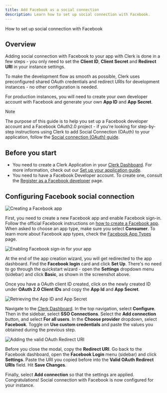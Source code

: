 ```yaml
---
title: Add Facebook as a social connection
description: Learn how to set up social connection with Facebook.
---
```


How to set up social connection with Facebook

## Overview

Adding social connection with Facebook to your app with Clerk is done in a few steps - you only need to set the **Client ID**, **Client Secret** and **Redirect URI** in your instance settings.

To make the development flow as smooth as possible, Clerk uses  preconfigured shared OAuth credentials and redirect URIs for development instances - no other configuration is needed.

For production instances, you will need to create your own developer account with Facebook and generate your own **App ID** and **App Secret**.

> [!NOTE]
> The purpose of this guide is to help you set up a Facebook developer account and a Facebook OAuth2.0 project - if you're looking for step-by-step  instructions using Clerk to add Social Connection (OAuth) to your  application, follow the [Social connection (OAuth) guide](/docs/authentication/social-connections/oauth).

## Before you start

- You need to create a Clerk Application in your [Clerk Dashboard](https://dashboard.clerk.com/). For more information, check out our [Set up your application guide](/docs/quickstarts/setup-clerk).
- You need to have a Facebook Developer account. To create one, consult the [Register as a Facebook developer](https://developers.facebook.com/docs/development/register) page.

## Configuring Facebook social connection

![Creating a Facebook app](/docs/images/authentication-providers/facebook/473ca20025e0f1fa7bae18d07ee6e990e171bb42-1391x969.png)

First, you need to create a new Facebook app and enable Facebook sign-in. Follow the official Facebook instructions on [how to create a Facebook app](https://developers.facebook.com/docs/development/create-an-app). When asked to choose an app type, make sure you select **Consumer**. To learn more about Facebook app types, check the [Facebook App Types](https://developers.facebook.com/docs/development/create-an-app/app-dashboard/app-types) page.

![Enabling Facebook sign-in for your app](/docs/images/authentication-providers/facebook/98c66e38465c348c45718d32b4404b5fcb291896-1467x969.png)

At the end of the app creation wizard, you will get redirected to the app dashboard. Find the **Facebook login** card and click **Set Up**. There's no need to go through the quickstart wizard - open the **Settings** dropdown menu (sidebar) and click **Basic**, as shown in the screenshot above.

Once you have a OAuth client ID created, click on the newly created ID under **OAuth 2.0 Client IDs** and copy the **App Id** and **App Secret**.

![Retrieving the App ID and App Secret](/docs/images/authentication-providers/facebook/33456604106d3478e0fd6b583bdde7c4f5563641-1467x969.png)

Navigate to the [Clerk Dashboard](https://dashboard.clerk.com/last-active?path=user-authentication/sso-connections). In the top navigation, select **Configure**. Then in the sidebar, select **SSO Connections**. Select the **Add connection** button, and select **For all users**. In the **Choose provider** dropdown, select **Facebook**. Toggle on **Use custom credentials** and paste the values you obtained during the previous step.

![Adding the valid OAuth Redirect URI](/docs/images/authentication-providers/facebook/c0be80ce8fed2b4d14d04fcbf56318b80295093d-1467x989.png)

Before you close the modal, copy the **Redirect URI**. Go back to the Facebook dashboard, open the **Facebook Login** menu (sidebar) and click **Settings**. Paste the URI you copied before into the **Valid OAuth Redirect URIs** field. Hit **Save Changes**.

Finally, select **Add connection** so that the settings are applied. Congratulations! Social connection with Facebook is now configured for your instance.
